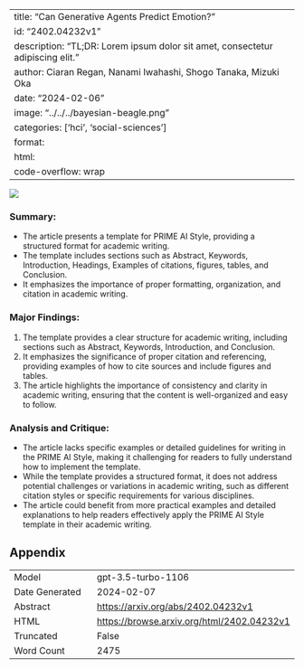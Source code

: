 
---
title: "Can Generative Agents Predict Emotion?"
id: "2402.04232v1"
description: "TL;DR: Lorem ipsum dolor sit amet, consectetur adipiscing elit."
author: Ciaran Regan, Nanami Iwahashi, Shogo Tanaka, Mizuki Oka
date: "2024-02-06"
image: "../../../bayesian-beagle.png"
categories: ['hci', 'social-sciences']
format:
  html:
    code-overflow: wrap
---

![](../../../bayesian-beagle.png)

### **Summary:**
- The article presents a template for PRIME AI Style, providing a structured format for academic writing.
- The template includes sections such as Abstract, Keywords, Introduction, Headings, Examples of citations, figures, tables, and Conclusion.
- It emphasizes the importance of proper formatting, organization, and citation in academic writing.

### Major Findings:
1. The template provides a clear structure for academic writing, including sections such as Abstract, Keywords, Introduction, and Conclusion.
2. It emphasizes the significance of proper citation and referencing, providing examples of how to cite sources and include figures and tables.
3. The article highlights the importance of consistency and clarity in academic writing, ensuring that the content is well-organized and easy to follow.

### Analysis and Critique:
- The article lacks specific examples or detailed guidelines for writing in the PRIME AI Style, making it challenging for readers to fully understand how to implement the template.
- While the template provides a structured format, it does not address potential challenges or variations in academic writing, such as different citation styles or specific requirements for various disciplines.
- The article could benefit from more practical examples and detailed explanations to help readers effectively apply the PRIME AI Style template in their academic writing.

## Appendix

|          |          |
|----------|----------|
| Model     | gpt-3.5-turbo-1106       |
| Date Generated     | 2024-02-07       |
| Abstract | [https://arxiv.org/abs/2402.04232v1](https://arxiv.org/abs/2402.04232v1)        |
| HTML     | [https://browse.arxiv.org/html/2402.04232v1](https://browse.arxiv.org/html/2402.04232v1)       |
| Truncated       | False       |
| Word Count       | 2475       |